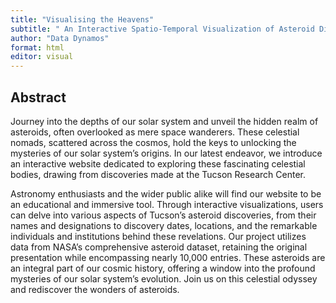 ```yaml
---
title: "Visualising the Heavens" 
subtitle: " An Interactive Spatio-Temporal Visualization of Asteroid Discoveries in Tucson"
author: "Data Dynamos"
format: html
editor: visual
---
```


## Abstract

Journey into the depths of our solar system and unveil the hidden realm of asteroids, often overlooked as mere space wanderers. These celestial nomads, scattered across the cosmos, hold the keys to unlocking the mysteries of our solar system's origins. In our latest endeavor, we introduce an interactive website dedicated to exploring these fascinating celestial bodies, drawing from discoveries made at the Tucson Research Center.

Astronomy enthusiasts and the wider public alike will find our website to be an educational and immersive tool. Through interactive visualizations, users can delve into various aspects of Tucson's asteroid discoveries, from their names and designations to discovery dates, locations, and the remarkable individuals and institutions behind these revelations. Our project utilizes data from NASA's comprehensive asteroid dataset, retaining the original presentation while encompassing nearly 10,000 entries. These asteroids are an integral part of our cosmic history, offering a window into the profound mysteries of our solar system's evolution. Join us on this celestial odyssey and rediscover the wonders of asteroids.
